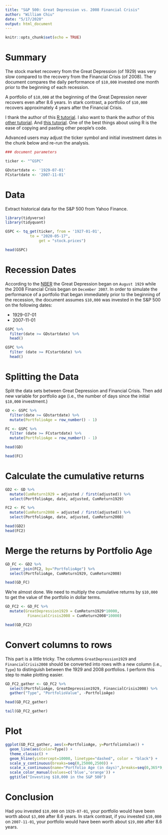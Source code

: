 ```yaml
---
title: "S&P 500: Great Depression vs. 2008 Financial Crisis"
author: "William Chiu"
date: "5/17/2020"
output: html_document
---
```


```r
knitr::opts_chunk$set(echo = TRUE)
```

# Summary

The stock market recovery from the Great Depression (of 1929) was very slow compared to the recovery from the Financial Crisis (of 2008). The document compares the daily performance of `$10,000` invested one month prior to the beginning of each recession.

A portfolio of `$10,000` at the beginning of the Great Depression never recovers even after 8.6 years. In stark contrast, a portfolio of `$10,000` recovers approximately 4 years after the Financial Crisis.

I thank the author of this [R tutorial](https://www.codingfinance.com/post/2018-03-27-download-price/). I also want to thank the author of this [other tutorial](https://blog.exploratory.io/introducing-time-series-analysis-with-dplyr-60683587cf8a). And  [this tutorial](https://stackoverflow.com/questions/23518605/add-an-index-numeric-id-column-to-large-data-frame/23518737). One of the best things about using R is the ease of copying and pasting other people's code.

Advanced users may adjust the ticker symbol and initial investment dates in the chunk below and re-run the analysis.
```r
### document parameters

ticker <- "^GSPC"

GDstartdate <- '1929-07-01'
FCstartdate <- '2007-11-01'
```


# Data

Extract historical data for the S&P 500 from Yahoo Finance.

```r
library(tidyverse)
library(tidyquant)

GSPC <- tq_get(ticker, from = '1927-01-01',
           to = "2020-05-17",
               get = "stock.prices")

head(GSPC)
```

# Recession Dates

According to the [NBER](https://www.nber.org/cycles.html) the Great Depression began on `August 1929` while the 2008 Financial Crisis began on `December 2007`. In order to simulate the performance of a portfolio that began immediately prior to the beginning of the recession, the document assumes `$10,000` was invested in the S&P 500 on the following dates:

* 1929-07-01
* 2007-11-01

```r
GSPC %>% 
  filter(date >= GDstartdate) %>% 
  head()

GSPC %>% 
  filter (date >= FCstartdate) %>% 
  head()
```

# Splitting the Data

Split the data sets between Great Depression and Financial Crisis. Then add new variable for portfolio age (i.e., the number of days since the initial `$10,000` investment.)

```r
GD <- GSPC %>% 
  filter(date >= GDstartdate) %>% 
  mutate(PortfolioAge = row_number() - 1)

FC <- GSPC %>% 
  filter (date >= FCstartdate) %>% 
  mutate(PortfolioAge = row_number() - 1)

head(GD)

head(FC)
```

# Calculate the cumulative returns

```r
GD2 <- GD %>% 
  mutate(CumReturn1929 = adjusted / first(adjusted)) %>% 
  select(PortfolioAge, date, adjusted, CumReturn1929)

FC2 <- FC %>% 
  mutate(CumReturn2008 = adjusted / first(adjusted)) %>% 
  select(PortfolioAge, date, adjusted, CumReturn2008)

head(GD2)
head(FC2)

```

# Merge the returns by Portfolio Age

```r
GD_FC <- GD2 %>% 
  inner_join(FC2, by="PortfolioAge") %>% 
  select(PortfolioAge, CumReturn1929, CumReturn2008)

head(GD_FC)
```

We're almost done. We need to multiply the cumulative returns by `$10,000` to get the value of the portfolio in dollar terms.

```r
GD_FC2 <- GD_FC %>% 
  mutate(GreatDepression1929 = CumReturn1929*10000,
          FinancialCrisis2008 = CumReturn2008*10000)

head(GD_FC2)
```

# Convert columns to rows

This part is a little tricky. The columns `GreatDepression1929` and `FinancialCrisis2008` should be converted into rows with a new column (i.e., `Type`) to distinguish between the 1929 and 2008 portfolios. I perform this step to make plotting easier.

```r
GD_FC2_gather <- GD_FC2 %>% 
  select(PortfolioAge, GreatDepression1929, FinancialCrisis2008) %>% 
  gather("Type", "PortfolioValue", -PortfolioAge)

head(GD_FC2_gather)

tail(GD_FC2_gather)
```

# Plot

```r
ggplot(GD_FC2_gather, aes(x=PortfolioAge, y=PortfolioValue)) +
  geom_line(aes(color=Type)) +
  theme_classic() +
  geom_hline(yintercept=10000, linetype="dashed", color = "black") +
  scale_y_continuous(breaks=seq(0,25000,2500)) + 
  scale_x_continuous(name="Portfolio Age (in days)",breaks=seq(0,365*9,365)) +
  scale_color_manual(values=c('blue','orange')) +
  ggtitle("Investing $10,000 in the S&P 500")

```

# Conclusion

Had you invested `$10,000` on `1929-07-01`, your portfolio would have been worth about `$3,000` after 8.6 years. In stark contrast, if you invested `$10,000` on `2007-11-01`, your portfolio would have been worth about `$19,000` after 8.6 years.
